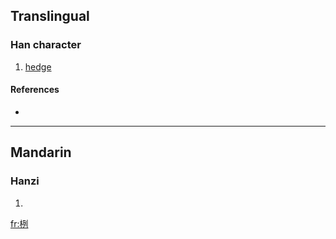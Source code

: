 ==Translingual==

===Han character===
{{Han char|rn=75|rad=木|as=06|sn=10|four=4290<sub>0</sub>|canj=木一弓弓 (DMNN)}}

# [[hedge]]

====References====
* {{Han ref|kx=0523.260|dkj=14739|dj=0912.050|hdz=21197.030|uh=6835|ud=26677|bh=D1E4|bd=53732}}

----

==Mandarin==

===Hanzi===
{{cmn-hanzi|pin=[[lì]] ([[li4]])|wg=li<sup>4</sup>}}

# {{defn|Mandarin}}

[[fr:栵]]
